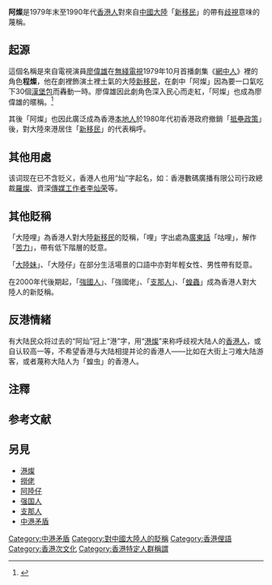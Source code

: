 '''阿燦'''是1979年末{{NoteTag|1=無綫電視劇集《網中人》首播於1979年末，「阿燦」一詞不早於此}}至1990年代[[香港人|香港人]]對來自[[中國大陸|中國大陸]]「[[香港新移民|新移民]]」的帶有[[歧視|歧視]]意味的蔑稱。

== 起源 ==
這個名稱是來自電視演員[[廖偉雄|廖偉雄]]在[[無綫電視|無綫電視]]1979年10月首播劇集《[[網中人|網中人]]》裡的角色'''程燦'''，他在劇裡飾演土裡土氣的大陸[[香港新移民|新移民]]，在劇中「阿燦」因為要一口氣吃下30個[[漢堡包|漢堡包]]而轟動一時。廖偉雄因此劇角色深入民心而走紅，「阿燦」也成為廖偉雄的暱稱。<ref>{{cite web|url=http://news.stheadline.com/figure/?id=323|title=「阿燦」 廖偉雄|accessdate=2019-05-14|archive-date=2019-07-13|archive-url=https://web.archive.org/web/20190713141131/http://news.stheadline.com/figure/?id=323|dead-url=no}}</ref>

其後「阿燦」也因此廣泛成為香港[[本地人_(香港)|本地人]]於1980年代初香港政府撤銷「[[抵壘政策|抵壘政策]]」後，對大陸來港居住「[[香港新移民|新移民]]」的代表稱呼。

== 其他用處 ==
该词现在已不含贬义，香港人也用“灿”字起名，如：香港數碼廣播有限公司行政總裁[[羅燦|羅燦]]、資深[[傳媒工作者|傳媒工作者]][[李灿荣|李灿荣]]等。

== 其他貶稱 ==
「大陸哩」為香港人對大陸[[香港新移民|新移民]]的貶稱，「哩」字出處為[[廣東話|廣東話]]「咕哩」，解作「[[苦力|苦力]]」，帶有低下階層的貶意。

「[[大陸妹_(貶稱)|大陸妹]]」、「大陸仔」在部分生活場景的口語中亦對年輕女性、男性帶有貶意。

在2000年代後期起，「[[強國人|強國人]]」、「強國佬」、「[[支那人|支那人]]」、「[[蝗蟲論|蝗蟲]]」成為香港人對大陸人的新貶稱。

== 反港情緒 ==
有大陆民众将过去的“阿灿”冠上“港”字，用“[[港燦|港燦]]”来称呼歧视大陆人的[[香港人|香港人]]，或自认较高一等，不希望香港与大陆相提并论的香港人——比如在大街上刁难大陆游客，或者蔑称大陆人为「蝗虫」的香港人。

== 注釋 ==
<references group="註" />

== 参考文献 ==
{{Reflist}}

== 另見 ==
* [[港燦|港燦]]
* [[撈佬|撈佬]]
* [[阿陸仔|阿陸仔]]
* [[强国人|强国人]]
* [[支那人|支那人]]
* [[中港矛盾|中港矛盾]]

[[Category:中港矛盾|Category:中港矛盾]]
[[Category:對中國大陸人的貶稱|Category:對中國大陸人的貶稱]]
[[Category:香港俚語|Category:香港俚語]]
[[Category:香港次文化|Category:香港次文化]]
[[Category:香港特定人群稱謂|Category:香港特定人群稱謂]]
{{香港文化小作品}}
{{香港人}}